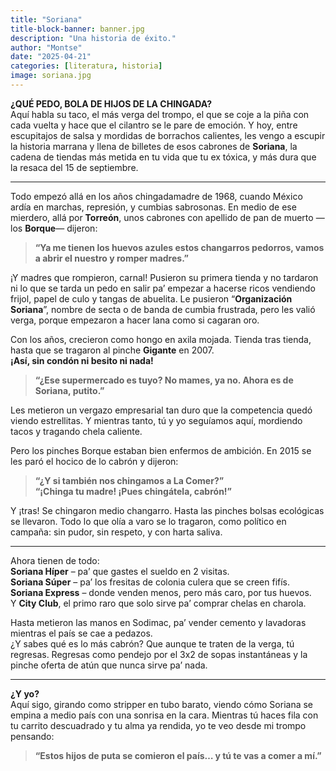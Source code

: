 ```yaml
---
title: "Soriana"
title-block-banner: banner.jpg
description: "Una historia de éxito."
author: "Montse"
date: "2025-04-21"
categories: [literatura, historia]
image: soriana.jpg
---
```


**¿QUÉ PEDO, BOLA DE HIJOS DE LA CHINGADA?**  
Aquí habla su taco, el más verga del trompo, el que se coje a la piña con cada vuelta y hace que el cilantro se le pare de emoción. Y hoy, entre escupitajos de salsa y mordidas de borrachos calientes, les vengo a escupir la historia marrana y llena de billetes de esos cabrones de **Soriana**, la cadena de tiendas más metida en tu vida que tu ex tóxica, y más dura que la resaca del 15 de septiembre.

---

Todo empezó allá en los años chingadamadre de 1968, cuando México ardía en marchas, represión, y cumbias sabrosonas. En medio de ese mierdero, allá por **Torreón**, unos cabrones con apellido de pan de muerto —los **Borque**— dijeron:

> **“Ya me tienen los huevos azules estos changarros pedorros, vamos a abrir el nuestro y romper madres.”**

¡Y madres que rompieron, carnal! Pusieron su primera tienda y no tardaron ni lo que se tarda un pedo en salir pa’ empezar a hacerse ricos vendiendo frijol, papel de culo y tangas de abuelita. Le pusieron “**Organización Soriana**”, nombre de secta o de banda de cumbia frustrada, pero les valió verga, porque empezaron a hacer lana como si cagaran oro.

Con los años, crecieron como hongo en axila mojada. Tienda tras tienda, hasta que se tragaron al pinche **Gigante** en 2007.  
**¡Así, sin condón ni besito ni nada!**

> **"¿Ese supermercado es tuyo? No mames, ya no. Ahora es de Soriana, putito."**

Les metieron un vergazo empresarial tan duro que la competencia quedó viendo estrellitas. Y mientras tanto, tú y yo seguíamos aquí, mordiendo tacos y tragando chela caliente.

Pero los pinches Borque estaban bien enfermos de ambición. En 2015 se les paró el hocico de lo cabrón y dijeron:

> **"¿Y si también nos chingamos a La Comer?"**  
> **"¡Chinga tu madre! ¡Pues chingátela, cabrón!"**

Y ¡tras! Se chingaron medio changarro. Hasta las pinches bolsas ecológicas se llevaron. Todo lo que olía a varo se lo tragaron, como político en campaña: sin pudor, sin respeto, y con harta saliva.

---

Ahora tienen de todo:  
**Soriana Híper** – pa’ que gastes el sueldo en 2 visitas.  
**Soriana Súper** – pa’ los fresitas de colonia culera que se creen fifís.  
**Soriana Express** – donde venden menos, pero más caro, por tus huevos.  
Y **City Club**, el primo raro que solo sirve pa’ comprar chelas en charola.

Hasta metieron las manos en Sodimac, pa' vender cemento y lavadoras mientras el país se cae a pedazos.  
¿Y sabes qué es lo más cabrón? Que aunque te traten de la verga, tú regresas. Regresas como pendejo por el 3x2 de sopas instantáneas y la pinche oferta de atún que nunca sirve pa’ nada.

---

**¿Y yo?**  
Aquí sigo, girando como stripper en tubo barato, viendo cómo Soriana se empina a medio país con una sonrisa en la cara. Mientras tú haces fila con tu carrito descuadrado y tu alma ya rendida, yo te veo desde mi trompo pensando:

> **“Estos hijos de puta se comieron el país... y tú te vas a comer a mí.”**